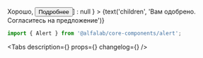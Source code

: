 


<Meta title='Components/Alert' component={Alert} />

<!-- Canvas -->

<Story name='Alert'>
    <Alert
        view={select('view', ['common', 'negative', 'positive', 'attention'], 'common')}
        title={text('title', '')}
        hasCloser={boolean('hasCloser', false)}
        buttons={
            boolean('buttons', false) ? [<Button>Хорошо</Button>, <Button>Подробнее</Button>] : null
        }
    >
        {text('children', 'Вам одобрено. Согласитесь на предложение')}
    </Alert>
</Story>

<!-- Docs -->

<ComponentHeader
    name='Alert'
    version={version}
    package='@alfalab/core-components/alert'
    design='https://www.figma.com/file/cdNnkh2QdxuvYLrBm4cubM/Web-%3A%3A-Core-Default-Components?node-id=317%3A37759'
/>

```jsx
import { Alert } from '@alfalab/core-components/alert';
```

<Tabs description={<Description />} props={<ArgsTable of={TSAlert} />} changelog={<Changelog />} />
